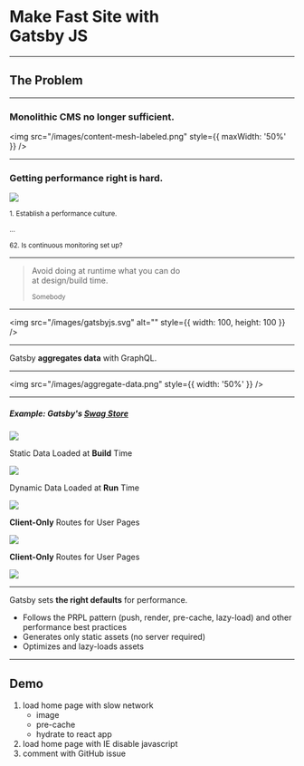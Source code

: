 
<GatsbyBg>

# Make Fast Site with <br /> Gatsby JS

</GatsbyBg>

---

## The Problem

---

### Monolithic CMS no longer sufficient.

<img src="/images/content-mesh-labeled.png" style={{ maxWidth: '50%' }} />

---

### Getting performance right is hard.

<Split>
  <img src="/images/performance-checklist.png" style={{ maxWidth: '80%' }} />
    <div style={{ textAlign: 'left', fontSize: '2rem' }}>
    <p>
        <small>1. Establish a performance culture.</small>
    </p>
    <p>
        <small>...</small>
    </p>
    <p>
        <small>62. Is continuous monitoring set up?</small>
    </p>
    </div>

</Split>

---

<Invert>

<blockquote>

Avoid doing at runtime what you can do <br /> at design/build time.

<p style={{textAlign:'right', textDecoration: 'line-through' }}><small>Somebody</small></p>

</blockquote>

</Invert>

---

<img src="/images/gatsbyjs.svg" alt="" style={{ width: 100, height: 100 }} />

---

<GatsbyBg>

Gatsby **aggregates data** with GraphQL.

</GatsbyBg>

---

<img src="/images/aggregate-data.png" style={{ width: '50%' }} />

---

<Steps>
  <div>
    <h5>
      Example: Gatsby's <a href="https://store.gatsbyjs.org/">Swag Store</a>
    </h5>
    <img src="/images/store.jpg" style={{ width: '50%' }} />
  </div>
  <div>
    <p>
      Static Data Loaded at <b>Build</b> Time
    </p>
    <img src="/images/store-static-data.jpg" style={{ width: '50%' }} />
  </div>
  <div>
    <p>
      Dynamic Data Loaded at <b>Run</b> Time
    </p>
    <img src="/images/store-dynamic-data.jpg" style={{ width: '50%' }} />
  </div>
  <div>
    <p>
      <b>Client-Only</b> Routes for User Pages
    </p>
    <img src="/images/store-dashboard.jpg" style={{ width: '50%' }} />
  </div>
  <div>
    <p>
      <b>Client-Only</b> Routes for User Pages
    </p>
    <img src="/images/store-dashboard-data.jpg" style={{ width: '50%' }} />
  </div>
</Steps>

---

<GatsbyBg>

Gatsby sets **the right defaults** for performance.

- Follows the PRPL pattern (push, render, pre-cache, lazy-load) and other performance best practices
- Generates only static assets (no server required)
- Optimizes and lazy-loads assets

</GatsbyBg>

---

## Demo

<Notes>

1. load home page with slow network
   - image
   - pre-cache
   - hydrate to react app
1. load home page with IE disable javascript
1. comment with GitHub issue

</Notes>
